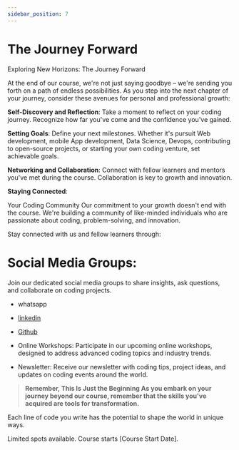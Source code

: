 ```yaml
---
sidebar_position: 7
---
```


# The Journey Forward

Exploring New Horizons: The Journey Forward

At the end of our course, we're not just saying goodbye – we're sending you forth on a path of endless possibilities. As you step into the next chapter of your journey, consider these avenues for personal and professional growth:

**Self-Discovery and Reflection**: Take a moment to reflect on your coding journey. Recognize how far you've come and the confidence you've gained.

**Setting Goals**: Define your next milestones. Whether it's pursuit Web development, mobile App development, Data Science, Devops, contributing to open-source projects, or starting your own coding venture, set achievable goals.

**Networking and Collaboration**: Connect with fellow learners and mentors you've met during the course. Collaboration is key to growth and innovation.

**Staying Connected**:
 
Your Coding Community Our commitment to your growth doesn't end with the course. 
We're building a community of like-minded individuals who are passionate about coding, problem-solving, and innovation. 

Stay connected with us and fellow learners through:

# Social Media Groups:

Join our dedicated social media groups to share insights, ask questions, and collaborate on coding projects.

- whatsapp

- [linkedin](https://github.com/open-source-learners)

- [Github](https://github.com/open-source-learners)


- Online Workshops: Participate in our upcoming online workshops, designed to address advanced coding topics and industry trends.

- Newsletter: Receive our newsletter with coding tips, project ideas, and updates on coding events around the world.

>**Remember, This Is Just the Beginning As you embark on your journey beyond our course, remember that the skills you've acquired are tools for transformation.** 

Each line of code you write has the potential to shape the world in unique ways.

Limited spots available. Course starts [Course Start Date].